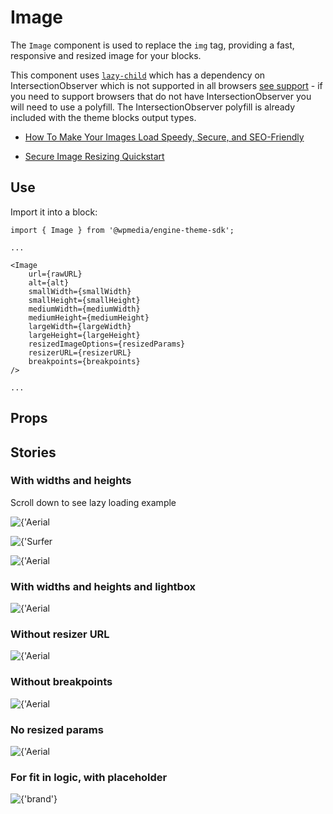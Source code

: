 
<Meta title="Image" component={Image} />

# Image

The `Image` component is used to replace the `img` tag, providing a fast, responsive and resized image for your blocks.

This component uses [`lazy-child`](https://www.npmjs.com/package/lazy-child) which has a dependency on IntersectionObserver which is not supported in all browsers [see support](https://caniuse.com/#feat=intersectionobserver) - if you need to support browsers that do not have IntersectionObserver you will need to use a polyfill. The IntersectionObserver polyfill is already included with the theme blocks output types.

- [How To Make Your Images Load Speedy, Secure, and SEO-Friendly](https://github.com/WPMedia/fusion/blob/2.5-hydrate/documentation/recipes/best-practices-images.md)

- [Secure Image Resizing Quickstart](https://github.com/WPMedia/fusion/blob/2.5-hydrate/documentation/recipes/secure-speedy-images.md)

## Use

Import it into a block:

```
import { Image } from '@wpmedia/engine-theme-sdk';

...

<Image
    url={rawURL}
    alt={alt}
    smallWidth={smallWidth}
    smallHeight={smallHeight}
    mediumWidth={mediumWidth}
    mediumHeight={mediumHeight}
    largeWidth={largeWidth}
    largeHeight={largeHeight}
    resizedImageOptions={resizedParams}
    resizerURL={resizerURL}
    breakpoints={breakpoints}
/>

...

```



## Props
<Props of={Image} />

## Stories

<Story name="Basic" />

### **With widths and heights**
<Preview>
    <Story name="With widths and heights">
        <div>
            <p>Scroll down to see lazy loading example</p>
            <Image
                url={'https://arc-anglerfish-arc2-prod-corecomponents.s3.amazonaws.com/public/37UMUNYNOVCEJDZW5SBKBXNMO4.jpg'}
                alt={'Aerial view of bridge'}
                smallWidth={158}
                smallHeight={89}
                mediumWidth={274}
                mediumHeight={154}
                largeWidth={274}
                largeHeight={154}
                resizedImageOptions={{
                    '158x89': '/r4YXPy4Eh2thx80bDTxRZM9Syhw=filters:format(jpg):quality(70)/',
                    '274x154': '/sDwhmVtwayjjDJww8CvlWjpydGM=filters:format(jpg):quality(70)/',
                }}
                resizerURL={'https://corecomponents-the-prophet-prod.cdn.arcpublishing.com/resizer'}
                breakpoints={{
                    small: 420,
                    medium: 768,
                    large: 992,
                }}
            />
            <p style={{ height: '150vh' }}></p>
            <Image
                url={'https://cloudfront-us-east-1.images.arcpublishing.com/corecomponents/P3V3THIJPVGUBLRIIYWKFHZTKA.jpg'}
                alt={'Surfer paddling out in the ocean'}
                smallWidth={800}
                smallHeight={600}
                mediumWidth={800}
                mediumHeight={600}
                largeWidth={800}
                largeHeight={600}
                resizedImageOptions={{
                    '800x600': '/ncyEH4gZKt-brhaXCK_GfHw3I6Q=filters:format(jpg):quality(70)/',
                }}
                resizerURL={'https://corecomponents-the-prophet-prod.cdn.arcpublishing.com/resizer'}
                breakpoints={{
                    small: 420,
                    medium: 768,
                    large: 992,
                }}
            />
            <p style={{ height: '150vh' }}></p>
            <Image
                url={'https://arc-anglerfish-arc2-prod-corecomponents.s3.amazonaws.com/public/37UMUNYNOVCEJDZW5SBKBXNMO4.jpg'}
                alt={'Aerial view of bridge'}
                smallWidth={158}
                smallHeight={89}
                mediumWidth={274}
                mediumHeight={154}
                largeWidth={274}
                largeHeight={154}
                resizedImageOptions={{
                    '158x89': '/r4YXPy4Eh2thx80bDTxRZM9Syhw=filters:format(jpg):quality(70)/',
                    '274x154': '/sDwhmVtwayjjDJww8CvlWjpydGM=filters:format(jpg):quality(70)/',
                }}
                resizerURL={'https://corecomponents-the-prophet-prod.cdn.arcpublishing.com/resizer'}
                breakpoints={{
                    small: 420,
                    medium: 768,
                    large: 992,
                }}
            />
        </div>
    </Story>
</Preview>

### **With widths and heights and lightbox**
<Preview>
    <Story name="With widths, heights and lightbox">
        <Image
            url={'https://arc-anglerfish-arc2-prod-corecomponents.s3.amazonaws.com/public/37UMUNYNOVCEJDZW5SBKBXNMO4.jpg'}
            alt={'Aerial view of bridge'}
            smallWidth={158}
            smallHeight={89}
            mediumWidth={274}
            mediumHeight={154}
            largeWidth={274}
            largeHeight={154}
            resizedImageOptions={{
                '158x89': '/r4YXPy4Eh2thx80bDTxRZM9Syhw=filters:format(jpg):quality(70)/',
                '274x154': '/sDwhmVtwayjjDJww8CvlWjpydGM=filters:format(jpg):quality(70)/',
            }}
            resizerURL={'https://corecomponents-the-prophet-prod.cdn.arcpublishing.com/resizer'}
            breakpoints={{
                small: 420,
                medium: 768,
                large: 992,
            }}
            lightBoxWidth={274}
            lightBoxHeight={154}
        />
    </Story>
</Preview>

### **Without resizer URL**
<Preview>
    <Story name="Without resizer URL">
        <Image
            url={'https://arc-anglerfish-arc2-prod-corecomponents.s3.amazonaws.com/public/37UMUNYNOVCEJDZW5SBKBXNMO4.jpg'}
            alt={'Aerial view of bridge'}
            smallWidth={158}
            smallHeight={89}
            mediumWidth={274}
            mediumHeight={154}
            largeWidth={274}
            largeHeight={154}
            resizedImageOptions={{
                '158x89': '/r4YXPy4Eh2thx80bDTxRZM9Syhw=filters:format(jpg):quality(70)/',
                '274x154': '/sDwhmVtwayjjDJww8CvlWjpydGM=filters:format(jpg):quality(70)/',
            }}
            resizerURL={''}
            breakpoints={{
                small: 420,
                medium: 768,
                large: 992,
            }}
            lightBoxWidth={274}
            lightBoxHeight={154}
        />
    </Story>
</Preview>

### **Without breakpoints**
<Preview>
    <Story name="Without breakpoints">
        <Image
            url={'https://arc-anglerfish-arc2-prod-corecomponents.s3.amazonaws.com/public/37UMUNYNOVCEJDZW5SBKBXNMO4.jpg'}
            alt={'Aerial view of bridge'}
            smallWidth={158}
            smallHeight={89}
            mediumWidth={274}
            mediumHeight={154}
            largeWidth={274}
            largeHeight={154}
            resizedImageOptions={{
                '158x89': '/r4YXPy4Eh2thx80bDTxRZM9Syhw=filters:format(jpg):quality(70)/',
                '274x154': '/sDwhmVtwayjjDJww8CvlWjpydGM=filters:format(jpg):quality(70)/',
            }}
            resizerURL={'https://corecomponents-the-prophet-prod.cdn.arcpublishing.com/resizer'}
            breakpoints={{}}
            lightBoxWidth={274}
            lightBoxHeight={154}
        />
    </Story>
</Preview>

### **No resized params**
<Preview>
    <Story name="No resized params">
        <Image
            url={'https://arc-anglerfish-arc2-prod-corecomponents.s3.amazonaws.com/public/37UMUNYNOVCEJDZW5SBKBXNMO4.jpg'}
            alt={'Aerial view of bridge'}
            smallWidth={158}
            smallHeight={89}
            mediumWidth={274}
            mediumHeight={154}
            largeWidth={274}
            largeHeight={154}
            resizedImageOptions={{}}
            resizerURL={'https://corecomponents-the-prophet-prod.cdn.arcpublishing.com/resizer'}
            breakpoints={{
                small: 420,
                medium: 768,
                large: 992,
            }}
            lightBoxWidth={274}
            lightBoxHeight={154}
        />
    </Story>
</Preview>

<!-- // https://corecomponents-the-prophet-prod.cdn.arcpublishing.com/resizer/74FUDjj5P9QGqVekHa1JSdaSU1M=/fit-in/274x183/filters:quality(70):fill(white):background_color(white)/arc-anglerfish-staging-staging.s3.amazonaws.com/public/NA6FMAXWP5DR3FDZQ7SGJ3C3FE.png  -->

### **For fit in logic, with placeholder**
<Preview>
    <Story name="For fit in logic, with placeholder">        
      <Image
            url={'https://arc-anglerfish-staging-staging.s3.amazonaws.com/public/NA6FMAXWP5DR3FDZQ7SGJ3C3FE.png'}
            alt={'brand'}
            smallWidth={158}
            smallHeight={89}
            mediumWidth={274}
            mediumHeight={154}
            largeWidth={274}
            largeHeight={154}
            resizedImageOptions={{
              "84x0": "ypPWGXyZQIfvus8XpYlHcz9s-2M=/fit-in/84x0/filters:quality(70):fill(white):background_color(white)/",
"84x47": "Gw1ATz6cGk1Op8Yjnb9XBfe-10U=/fit-in/84x47/filters:quality(70):fill(white):background_color(white)/",
"84x56": "b5wfZSSCrPhbJrORnvG5FXMoDr4=/fit-in/84x56/filters:quality(70):fill(white):background_color(white)/",
"84x63": "CD5KPCY_fwSMCI_xytqY_GFeXO0=/fit-in/84x63/filters:quality(70):fill(white):background_color(white)/",
"84x84": "g9s6e6Xg5fUugoCvSi6ozD9U4RA=/fit-in/84x84/filters:quality(70):fill(white):background_color(white)/",
"105x0": "OzGNyBo2WPsnUeAg11pcLYsNN7w=/fit-in/105x0/filters:quality(70):fill(white):background_color(white)/",
"105x59": "ElJJzRWq1ZB82l4keqayBsGhOhM=/fit-in/105x59/filters:quality(70):fill(white):background_color(white)/",
"105x70": "e6iZtVfaJOxIs342PGXoM-Y5Nu4=/fit-in/105x70/filters:quality(70):fill(white):background_color(white)/",
"105x79": "MRwmeksbWfCFE523W0vmz2Lvumo=/fit-in/105x79/filters:quality(70):fill(white):background_color(white)/",
"105x105": "irmzJqlUTrRGDvY2bMfhcx_5Ahc=/fit-in/105x105/filters:quality(70):fill(white):background_color(white)/",
"158x0": "qdxfL8Ms-GjEXSvEPFrR0MMJVfI=/fit-in/158x0/filters:quality(70):fill(white):background_color(white)/",
"158x89": "r7SMPMvoPdoraJUSo3Jqo1mhUlY=/fit-in/158x89/filters:quality(70):fill(white):background_color(white)/",
"158x105": "ciIbzGLGGntlmMxW-OXZ_OFsQfs=/fit-in/158x105/filters:quality(70):fill(white):background_color(white)/",
"158x119": "_r5tCmSEITOO3NTJLBkot61mzBA=/fit-in/158x119/filters:quality(70):fill(white):background_color(white)/",
"158x158": "vMMvyypjSX4SntqGzufNzKSlll4=/fit-in/158x158/filters:quality(70):fill(white):background_color(white)/",
"274x0": "7lwbXw39fsb7SslOOiUxu1ly4gc=/fit-in/274x0/filters:quality(70):fill(white):background_color(white)/",
"274x154": "DdErna-7pp6myk9CrCpHdgiGQrA=/fit-in/274x154/filters:quality(70):fill(white):background_color(white)/",
"274x183": "74FUDjj5P9QGqVekHa1JSdaSU1M=/fit-in/274x183/filters:quality(70):fill(white):background_color(white)/",
"274x206": "NL8g53815dsUhgTS3jXC7rdAt4U=/fit-in/274x206/filters:quality(70):fill(white):background_color(white)/",
"274x274": "MDrtZOPpTHNfaBvyvUpoDRp_Pmw=/fit-in/274x274/filters:quality(70):fill(white):background_color(white)/",
"377x0": "akEakgCNST0luHQSfxw9JFGhTI4=/fit-in/377x0/filters:quality(70):fill(white):background_color(white)/",
"377x212": "8TDhSLyZg_kUCihvynOQi06pYzg=/fit-in/377x212/filters:quality(70):fill(white):background_color(white)/",
"377x251": "CTkC4Qg7ArqcadymT-6hF6kpQcQ=/fit-in/377x251/filters:quality(70):fill(white):background_color(white)/",
"377x283": "0u2mo8HtMOnqPnQPtxKoxRqfE04=/fit-in/377x283/filters:quality(70):fill(white):background_color(white)/",
"377x377": "ievAZC23UVlp0pDO9i_vYd4Mzns=/fit-in/377x377/filters:quality(70):fill(white):background_color(white)/",
"400x0": "v5yK4OiOsizjnS5QUES6os7edxU=/fit-in/400x0/filters:quality(70):fill(white):background_color(white)/",
"400x225": "-pXO6s24r9KmlC-6siXm4uzrKxg=/fit-in/400x225/filters:quality(70):fill(white):background_color(white)/",
"400x267": "hBPl4S4C9ngZRqmRAJ-Op0njTlo=/fit-in/400x267/filters:quality(70):fill(white):background_color(white)/",
"400x300": "Gcq-GY6hHc7VbCX4ZY8PBuqVjF4=/fit-in/400x300/filters:quality(70):fill(white):background_color(white)/",
"400x400": "9PtxKndKHARFk6D0ynV-eeWSyow=/fit-in/400x400/filters:quality(70):fill(white):background_color(white)/",
"600x0": "OiKZ9gjSp-91zxKMjn6d7I9Xn0Q=/fit-in/600x0/filters:quality(70):fill(white):background_color(white)/",
"600x338": "-GfTnJijLXqUVhdTdiyE9l0_yeI=/fit-in/600x338/filters:quality(70):fill(white):background_color(white)/",
"600x400": "m617pE8A870PD_Ceg3c8lLzsMY8=/fit-in/600x400/filters:quality(70):fill(white):background_color(white)/",
"600x450": "09o5mViAlwuxUTgL6vkoXkCfchE=/fit-in/600x450/filters:quality(70):fill(white):background_color(white)/",
"600x600": "rxxPemZQ3CI0OrPBoSnSHQKPhpA=/fit-in/600x600/filters:quality(70):fill(white):background_color(white)/",
"768x0": "EzouokEblmG43adARCILjk7ioSg=/fit-in/768x0/filters:quality(70):fill(white):background_color(white)/",
"768x432": "vMR3AlfbO_ZZ2FuJYh18eHD7LQM=/fit-in/768x432/filters:quality(70):fill(white):background_color(white)/",
"768x512": "42Gq8nwJdwiwDGEjvXIRosQPvKM=/fit-in/768x512/filters:quality(70):fill(white):background_color(white)/",
"768x576": "ji27jOy0l-Kaj5T654LhgVRXWpw=/fit-in/768x576/filters:quality(70):fill(white):background_color(white)/",
"768x768": "Exeh9lKLfeQ8EY8BFF6MAIWw8f4=/fit-in/768x768/filters:quality(70):fill(white):background_color(white)/",
"800x0": "XuPV6Xyq1DZfouUYaTClp4KtmVk=/fit-in/800x0/filters:quality(70):fill(white):background_color(white)/",
"800x450": "TJxjOo89SZxFXQZwqRbmk1W62po=/fit-in/800x450/filters:quality(70):fill(white):background_color(white)/",
"800x533": "7-ZUOzJOw3UKHN0nCjkYUWYMMhg=/fit-in/800x533/filters:quality(70):fill(white):background_color(white)/",
"800x600": "r2VBjzND5c-k4G6JEpzyYpGHngs=/fit-in/800x600/filters:quality(70):fill(white):background_color(white)/",
"800x800": "xzLASjSBuaDaTlfQfKRfNx_TXtQ=/fit-in/800x800/filters:quality(70):fill(white):background_color(white)/",
"1024x0": "-i8cZWpmS7BVf7n-tGixdIhRdPc=/fit-in/1024x0/filters:quality(70):fill(white):background_color(white)/",
"1024x576": "srrkeFOCj6KdudRPul8F6l4vFqs=/fit-in/1024x576/filters:quality(70):fill(white):background_color(white)/",
"1024x683": "zxZMYm5rP9oYWRMp7xg_cjqLssM=/fit-in/1024x683/filters:quality(70):fill(white):background_color(white)/",
"1024x768": "dLGtbpAl3oNYQ29b8b8vIIW8USg=/fit-in/1024x768/filters:quality(70):fill(white):background_color(white)/",
"1024x1024": "RkTnuW6j5K7QDCOkBuXOQNxF0zM=/fit-in/1024x1024/filters:quality(70):fill(white):background_color(white)/",
"1440x0": "9dzRorTa9AFZvec138wzfAzZnOs=/fit-in/1440x0/filters:quality(70):fill(white):background_color(white)/",
"1440x810": "xjFGAhcROAHGIJjQF0-VXGgP5UA=/fit-in/1440x810/filters:quality(70):fill(white):background_color(white)/",
"1440x960": "lM113UEvbUcBQmfUxaxjjvymfL8=/fit-in/1440x960/filters:quality(70):fill(white):background_color(white)/",
"1440x1080": "yeoeeTujSHwDjTerpiwXiZziqyg=/fit-in/1440x1080/filters:quality(70):fill(white):background_color(white)/",
"1440x1440": "C01cML7mEmfmz3nF_uKCcmQAsdo=/fit-in/1440x1440/filters:quality(70):fill(white):background_color(white)/",
"1600x0": "ILJn0fFa7NIsStekj_TtlBCSvBU=/fit-in/1600x0/filters:quality(70):fill(white):background_color(white)/",
"1600x900": "_1NLnVpYWGV_sSMu4bNaPViOM-Y=/fit-in/1600x900/filters:quality(70):fill(white):background_color(white)/",
"1600x1067": "BP4BtQEHW2PIahEZ0Iha-zIXoFY=/fit-in/1600x1067/filters:quality(70):fill(white):background_color(white)/",
"1600x1200": "7PiVpqa_FxTcR0Yj_aLC7WpnjzQ=/fit-in/1600x1200/filters:quality(70):fill(white):background_color(white)/",
"1600x1600": "CQcCSFygCQqghFAVoFOYMGePDKg=/fit-in/1600x1600/filters:quality(70):fill(white):background_color(white)/",
            }}
            resizerURL={'https://corecomponents-the-prophet-prod.cdn.arcpublishing.com/resizer'}
            breakpoints={{
                small: 420,
                medium: 768,
                large: 992,
            }}
            lightBoxWidth={274}
            lightBoxHeight={154}
        />
    </Story>
</Preview>